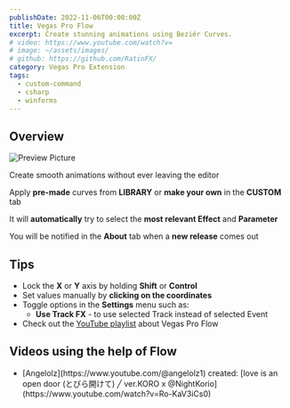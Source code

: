 ```yaml
---
publishDate: 2022-11-06T00:00:00Z
title: Vegas Pro Flow
excerpt: Create stunning animations using Beziér Curves.
# video: https://www.youtube.com/watch?v=
# image: ~/assets/images/
# github: https://github.com/RatinFX/
category: Vegas Pro Extension
tags:
  - custom-command
  - csharp
  - winforms
---
```


## Overview

![Preview Picture](/src/assets/images/preview-vegas-pro-flow.png)

Create smooth animations without ever leaving the editor

Apply **pre-made** curves from **LIBRARY** or **make your own** in the **CUSTOM** tab

It will **automatically** try to select the **most relevant Effect** and **Parameter**

You will be notified in the **About** tab when a **new release** comes out

## Tips

- Lock the **X** or **Y** axis by holding **Shift** or **Control**
- Set values manually by **clicking on the coordinates**
- Toggle options in the **Settings** menu such as:
  - **Use Track FX** - to use selected Track instead of selected Event
- Check out the [YouTube playlist](https://www.youtube.com/playlist?list=PL9FpRwzrQ-HQ-SYhEQlY1euIJl_zx7ZVl) about Vegas Pro Flow

## Videos using the help of Flow

<ul class="not-prose text-justify highlight-link-a">
  <li>
    [Angelolz](https://www.youtube.com/@angelolz1) created: [love is an open door (とびら開けて) ╱ ver.KORO x
    @NightKorio](https://www.youtube.com/watch?v=Ro-KaV3iCs0)
  </li>
</ul>
